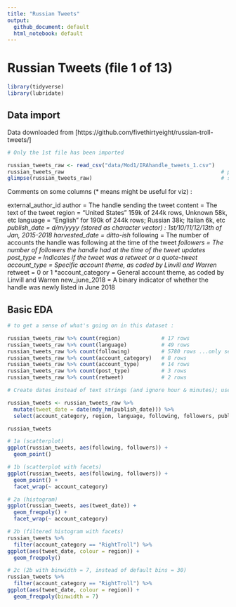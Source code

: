 ```yaml
---
title: "Russian Tweets"
output:
  github_document: default
  html_notebook: default
---
```


# Russian Tweets (file 1 of 13)

```r
library(tidyverse)
library(lubridate)
```


## Data import

Data downloaded from [https://github.com/fivethirtyeight/russian-troll-tweets/]

```r
# Only the 1st file has been imported

russian_tweets_raw <- read_csv("data/Mod1/IRAhandle_tweets_1.csv")
russian_tweets_raw                                                  # print data, to look at
glimpse(russian_tweets_raw)                                         # summary, cols transposed
```


Comments on some columns (* means might be useful for viz) :

  external_author_id
  author = The handle sending the tweet
  content = The text of the tweet
  region = "United States" 159k of 244k rows, Unknown 58k, etc
  language = "English" for 190k of 244k rows; Russian 38k; Italian 6k, etc
  *publish_date = d/m/yyyy (stored as character vector) : 1st/10/11/12/13th of Jan, 2015-2018
  harvested_date = ditto-ish
  *following = The number of accounts the handle was following at the time of the tweet
  *followers = The number of followers the handle had at the time of the tweet
  updates
  post_type = Indicates if the tweet was a retweet or a quote-tweet
  account_type = Specific account theme, as coded by Linvill and Warren
  *retweet = 0 or 1
  *account_category = General account theme, as coded by Linvill and Warren
  new_june_2018 = A binary indicator of whether the handle was newly listed in June 2018


## Basic EDA

```r
# to get a sense of what's going on in this dataset :

russian_tweets_raw %>% count(region)             # 17 rows
russian_tweets_raw %>% count(language)           # 49 rows
russian_tweets_raw %>% count(following)          # 5780 rows ...only see the first 1000
russian_tweets_raw %>% count(account_category)   # 8 rows
russian_tweets_raw %>% count(account_type)       # 14 rows
russian_tweets_raw %>% count(post_type)          # 3 rows
russian_tweets_raw %>% count(retweet)            # 2 rows
```



```r
# Create dates instead of text strings (and ignore hour & minutes); use only a few of the variables :

russian_tweets <- russian_tweets_raw %>%
  mutate(tweet_date = date(mdy_hm(publish_date))) %>%
  select(account_category, region, language, following, followers, publish_date, tweet_date)

russian_tweets
```



```r
# 1a (scatterplot)
ggplot(russian_tweets, aes(following, followers)) +
  geom_point()

# 1b (scatterplot with facets)
ggplot(russian_tweets, aes(following, followers)) +
  geom_point() +
  facet_wrap(~ account_category)

# 2a (histogram)
ggplot(russian_tweets, aes(tweet_date)) +
  geom_freqpoly() +
  facet_wrap(~ account_category)

# 2b (filtered histogram with facets)
russian_tweets %>%
  filter(account_category == "RightTroll") %>%
ggplot(aes(tweet_date, colour = region)) +
  geom_freqpoly()

# 2c (2b with binwidth = 7, instead of default bins = 30)
russian_tweets %>%
  filter(account_category == "RightTroll") %>%
ggplot(aes(tweet_date, colour = region)) +
  geom_freqpoly(binwidth = 7)
```



